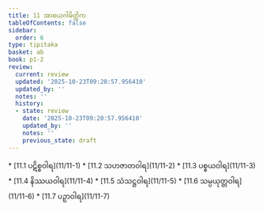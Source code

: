 ```yaml
---
title: 11 အာစယဂါမိတ္တိက
tableOfContents: false
sidebar:
  order: 6
type: tipitaka
basket: ab
book: p1-2
review:
  current: review
  updated: '2025-10-23T09:20:57.956410'
  updated_by: ''
  notes: ''
  history:
  - state: review
    date: '2025-10-23T09:20:57.956410'
    updated_by: ''
    notes: ''
    previous_state: draft
---
```



<ReviewStatus review={frontmatter.review} showDetails={true} />

<HypothesisAnnotation frontmatter={frontmatter} />

<DynamicBreadcrumb />



<TableOfContents book="p1-2" section="11">
* [11.1 ပဋိစ္စဝါရ](11/11-1)
* [11.2 သဟဇာတဝါရ](11/11-2)
* [11.3 ပစ္စယဝါရ](11/11-3)
* [11.4 နိဿယဝါရ](11/11-4)
* [11.5 သံသဋ္ဌဝါရ](11/11-5)
* [11.6 သမ္ပယုတ္တဝါရ](11/11-6)
* [11.7 ပဉှာဝါရ](11/11-7)
</TableOfContents>